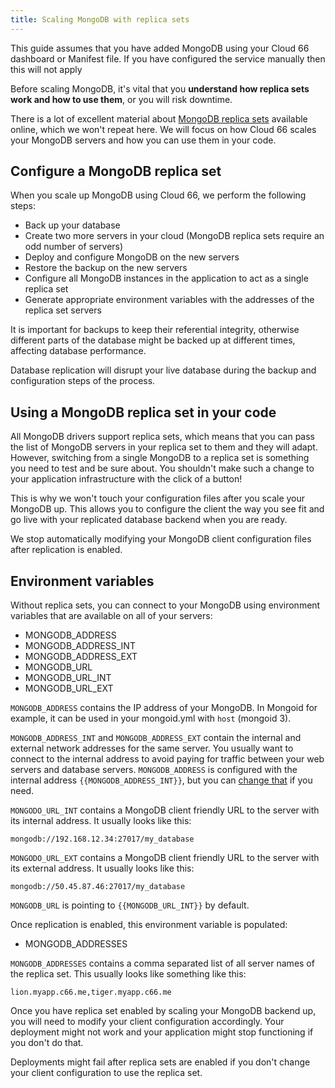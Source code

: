 ```yaml
---
title: Scaling MongoDB with replica sets
---
```


<Callout type="info" title="This guide does not apply to manual instances">
 This guide assumes that you have added MongoDB using your Cloud 66 dashboard or Manifest file. If you have configured the service manually then this will not apply 
</Callout>

Before scaling MongoDB, it's vital that you **understand how replica sets work and how to use them**, or you will risk downtime.

There is a lot of excellent material about [MongoDB replica sets](https://docs.mongodb.org/manual/replication/) available online, which we won't repeat here. We will focus on how Cloud 66 scales your MongoDB servers and how you can use them in your code.

## Configure a MongoDB replica set

When you scale up MongoDB using Cloud 66, we perform the following steps:

- Back up your database
- Create two more servers in your cloud (MongoDB replica sets require an odd number of servers)
- Deploy and configure MongoDB on the new servers
- Restore the backup on the new servers
- Configure all MongoDB instances in the application to act as a single replica set
- Generate appropriate environment variables with the addresses of the replica set servers

It is important for backups to keep their referential integrity, otherwise different parts of the database might be backed up at different times, affecting database performance.

<Callout type="warning" title="Enabling replication will disrupt live databases">
 Database replication will disrupt your live database during the backup and configuration steps of the process. 
</Callout>

## Using a MongoDB replica set in your code

All MongoDB drivers support replica sets, which means that you can pass the list of MongoDB servers in your replica set to them and they will adapt. However, switching from a single MongoDB to a replica set is something you need to test and be sure about. You shouldn't make such a change to your application infrastructure with the click of a button!

This is why we won't touch your configuration files after you scale your MongoDB up. This allows you to configure the client the way you see fit and go live with your replicated database backend when you are ready.

<Callout type="info" title="Configuration is no longer automated">
 We stop automatically modifying your MongoDB client configuration files after replication is enabled. 
</Callout>

## Environment variables

Without replica sets, you can connect to your MongoDB using environment variables that are available on all of your servers:

* MONGODB\_ADDRESS
* MONGODB\_ADDRESS\_INT
* MONGODB\_ADDRESS\_EXT
* MONGODB\_URL
* MONGODB\_URL\_INT
* MONGODB\_URL\_EXT

`MONGODB_ADDRESS` contains the IP address of your MongoDB. In Mongoid for example, it can be used in your mongoid.yml with `host` (mongoid 
 3).

`MONGODB_ADDRESS_INT` and `MONGODB_ADDRESS_EXT` contain the internal and external network addresses for the same server. You usually want to connect to the internal address to avoid paying for traffic between your web servers and database servers. `MONGODB_ADDRESS` is configured with the internal address `{{MONGODB_ADDRESS_INT}}`, but you can [change that](/docs/build-and-config/env-vars) if you need.

`MONGODO_URL_INT` contains a MongoDB client friendly URL to the server with its internal address. It usually looks like this:

```shell
mongodb://192.168.12.34:27017/my_database
```

`MONGODO_URL_EXT` contains a MongoDB client friendly URL to the server with its external address. It usually looks like this:

```shell
mongodb://50.45.87.46:27017/my_database
```

`MONGODB_URL` is pointing to  `{{MONGODB_URL_INT}}` by default.

Once replication is enabled, this environment variable is populated:

* MONGODB\_ADDRESSES

`MONGODB_ADDRESSES` contains a comma separated list of all server names of the replica set. This usually looks like something like this:

```shell
lion.myapp.c66.me,tiger.myapp.c66.me
```

Once you have replica set enabled by scaling your MongoDB backend up, you will need to modify your client configuration accordingly. Your deployment might not work and your application might stop functioning if you don't do that.

<Callout type="info" title="Check your client config before deploying">
 Deployments might fail after replica sets are enabled if you don't change your client configuration to use the replica set. 
</Callout>

